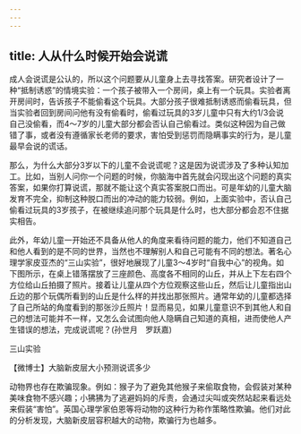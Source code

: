 ```yaml
---
---
---
```

title: 人从什么时候开始会说谎
---




成人会说谎是公认的，所以这个问题要从儿童身上去寻找答案。研究者设计了一种“抵制诱惑”的情境实验：一个孩子被带入一个房间，桌上有一个玩具。实验者离开房间时，告诉孩子不能偷看这个玩具。大部分孩子很难抵制诱惑而偷看玩具，但当实验者回到房间问他有没有偷看时，偷看过玩具的3岁儿童中只有大约1/3会说自己没偷看，而4～7岁的儿童大部分都会否认自己偷看过。类似这种因为自己做错了事，或者没有遵循家长老师的要求，害怕受到惩罚而隐瞒事实的行为，是儿童最早会说的谎话。

那么，为什么大部分3岁以下的儿童不会说谎呢？这是因为说谎涉及了多种认知加工。比如，当别人问你一个问题的时候，你脑海中首先就会闪现出这个问题的真实答案，如果你打算说谎，那就不能让这个真实答案脱口而出。可是年幼的儿童大脑发育不完全，抑制这种脱口而出的冲动的能力较弱。例如，上面实验中，否认自己偷看过玩具的3岁孩子，在被继续追问那个玩具是什么时，也大部分都会忍不住据实相告。

此外，年幼儿童一开始还不具备从他人的角度来看待问题的能力，他们不知道自己和他人看到的是不同的世界，当然也不理解别人和自己可能有不同的想法。著名心理学家皮亚杰的“三山实验”，很好地展现了儿童3～4岁时“自我中心”的视角。如下图所示，在桌上错落摆放了三座颜色、高度各不相同的山丘，并从上下左右四个方位给山丘拍摄了照片。接着让儿童从四个方位观察这些山丘，然后让儿童指出山丘边的那个玩偶所看到的山丘是什么样的并找出那张照片。通常年幼的儿童都选择了自己所站的角度看到的那张沙丘照片！显而易见，如果儿童意识不到其他人和自己的想法可能并不一样，又怎么会试图向他人隐瞒自己知道的真相，进而使他人产生错误的想法，完成说谎呢？(孙世月　罗跃嘉)

三山实验



【微博士】大脑新皮层大小预测说谎多少

动物界也存在欺骗现象。例如：猴子为了避免其他猴子来偷取食物，会假装对某种美味食物不感兴趣；小狒狒为了逃避妈妈的斥责，会通过尖叫或突然站起来看远处来假装“害怕”。英国心理学家伯恩等将动物的这种行为称作策略性欺骗。他们对此的分析发现，大脑新皮层容积越大的动物，欺骗行为也越多。